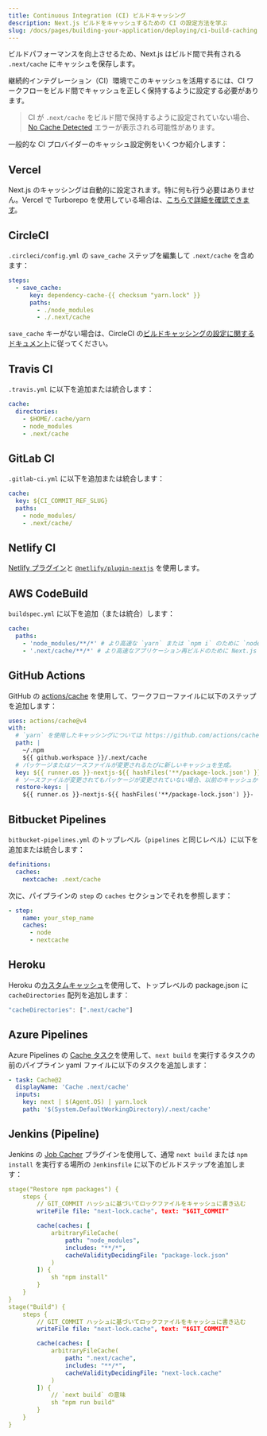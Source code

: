 ```yaml
---
title: Continuous Integration (CI) ビルドキャッシング
description: Next.js ビルドをキャッシュするための CI の設定方法を学ぶ
slug: /docs/pages/building-your-application/deploying/ci-build-caching
---
```


ビルドパフォーマンスを向上させるため、Next.js はビルド間で共有される `.next/cache` にキャッシュを保存します。

継続的インテグレーション（CI）環境でこのキャッシュを活用するには、CI ワークフローをビルド間でキャッシュを正しく保持するように設定する必要があります。

> CI が `.next/cache` をビルド間で保持するように設定されていない場合、[No Cache Detected](/docs/messages/no-cache) エラーが表示される可能性があります。

一般的な CI プロバイダーのキャッシュ設定例をいくつか紹介します：

## Vercel

Next.js のキャッシングは自動的に設定されます。特に何も行う必要はありません。Vercel で Turborepo を使用している場合は、[こちらで詳細を確認できます](https://vercel.com/docs/monorepos/turborepo)。

## CircleCI

`.circleci/config.yml` の `save_cache` ステップを編集して `.next/cache` を含めます：

```yaml
steps:
  - save_cache:
      key: dependency-cache-{{ checksum "yarn.lock" }}
      paths:
        - ./node_modules
        - ./.next/cache
```

`save_cache` キーがない場合は、CircleCI の[ビルドキャッシングの設定に関するドキュメント](https://circleci.com/docs/2.0/caching/)に従ってください。

## Travis CI

`.travis.yml` に以下を追加または統合します：

```yaml
cache:
  directories:
    - $HOME/.cache/yarn
    - node_modules
    - .next/cache
```

## GitLab CI

`.gitlab-ci.yml` に以下を追加または統合します：

```yaml
cache:
  key: ${CI_COMMIT_REF_SLUG}
  paths:
    - node_modules/
    - .next/cache/
```

## Netlify CI

[Netlify プラグイン](https://www.netlify.com/products/build/plugins/)と [`@netlify/plugin-nextjs`](https://www.npmjs.com/package/@netlify/plugin-nextjs) を使用します。

## AWS CodeBuild

`buildspec.yml` に以下を追加（または統合）します：

```yaml
cache:
  paths:
    - 'node_modules/**/*' # より高速な `yarn` または `npm i` のために `node_modules` をキャッシュ
    - '.next/cache/**/*' # より高速なアプリケーション再ビルドのために Next.js をキャッシュ
```

## GitHub Actions

GitHub の [actions/cache](https://github.com/actions/cache) を使用して、ワークフローファイルに以下のステップを追加します：

```yaml
uses: actions/cache@v4
with:
  # `yarn` を使用したキャッシングについては https://github.com/actions/cache/blob/main/examples.md#node---yarn を参照、または actions/setup-node を使用したキャッシングも可能 https://github.com/actions/setup-node
  path: |
    ~/.npm
    ${{ github.workspace }}/.next/cache
  # パッケージまたはソースファイルが変更されるたびに新しいキャッシュを生成。
  key: ${{ runner.os }}-nextjs-${{ hashFiles('**/package-lock.json') }}-${{ hashFiles('**/*.js', '**/*.jsx', '**/*.ts', '**/*.tsx') }}
  # ソースファイルが変更されてもパッケージが変更されていない場合、以前のキャッシュから再ビルド。
  restore-keys: |
    ${{ runner.os }}-nextjs-${{ hashFiles('**/package-lock.json') }}-
```

## Bitbucket Pipelines

`bitbucket-pipelines.yml` のトップレベル（`pipelines` と同じレベル）に以下を追加または統合します：

```yaml
definitions:
  caches:
    nextcache: .next/cache
```

次に、パイプラインの `step` の `caches` セクションでそれを参照します：

```yaml
- step:
    name: your_step_name
    caches:
      - node
      - nextcache
```

## Heroku

Heroku の[カスタムキャッシュ](https://devcenter.heroku.com/articles/nodejs-support#custom-caching)を使用して、トップレベルの package.json に `cacheDirectories` 配列を追加します：

```javascript
"cacheDirectories": [".next/cache"]
```

## Azure Pipelines

Azure Pipelines の [Cache タスク](https://docs.microsoft.com/en-us/azure/devops/pipelines/tasks/utility/cache)を使用して、`next build` を実行するタスクの前のパイプライン yaml ファイルに以下のタスクを追加します：

```yaml
- task: Cache@2
  displayName: 'Cache .next/cache'
  inputs:
    key: next | $(Agent.OS) | yarn.lock
    path: '$(System.DefaultWorkingDirectory)/.next/cache'
```

## Jenkins (Pipeline)

Jenkins の [Job Cacher](https://www.jenkins.io/doc/pipeline/steps/jobcacher/) プラグインを使用して、通常 `next build` または `npm install` を実行する場所の `Jenkinsfile` に以下のビルドステップを追加します：

```yaml
stage("Restore npm packages") {
    steps {
        // GIT_COMMIT ハッシュに基づいてロックファイルをキャッシュに書き込む
        writeFile file: "next-lock.cache", text: "$GIT_COMMIT"

        cache(caches: [
            arbitraryFileCache(
                path: "node_modules",
                includes: "**/*",
                cacheValidityDecidingFile: "package-lock.json"
            )
        ]) {
            sh "npm install"
        }
    }
}
stage("Build") {
    steps {
        // GIT_COMMIT ハッシュに基づいてロックファイルをキャッシュに書き込む
        writeFile file: "next-lock.cache", text: "$GIT_COMMIT"

        cache(caches: [
            arbitraryFileCache(
                path: ".next/cache",
                includes: "**/*",
                cacheValidityDecidingFile: "next-lock.cache"
            )
        ]) {
            // `next build` の意味
            sh "npm run build"
        }
    }
}
```

